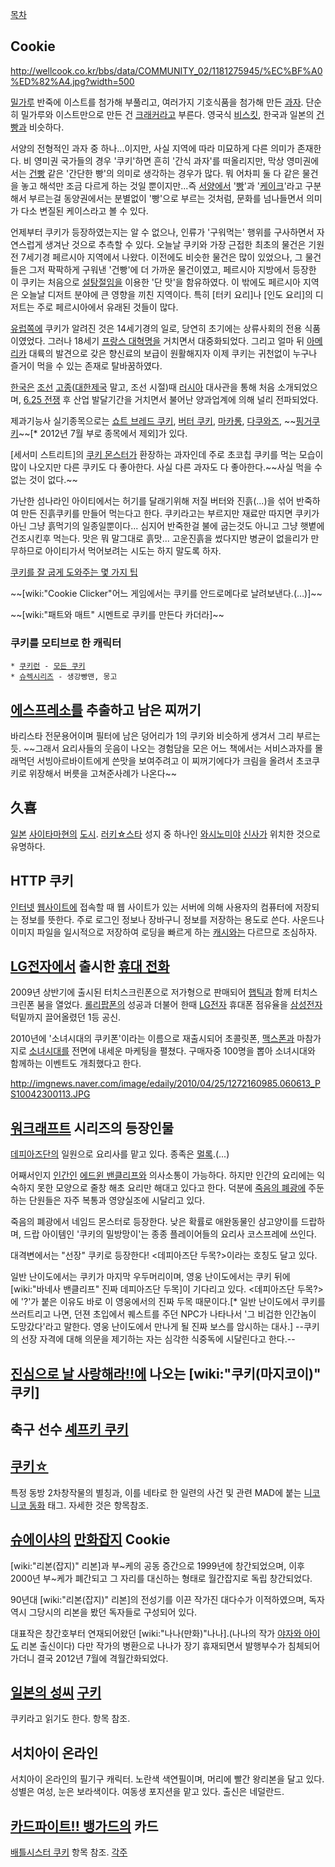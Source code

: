 [[목차]]
== Cookie ==
http://wellcook.co.kr/bbs/data/COMMUNITY_02/1181275945/%EC%BF%A0%ED%82%A4.jpg?width=500

[[밀가루]] 반죽에 이스트를 첨가해 부풀리고, 여러가지 기호식품을 첨가해 만든 [[과자]]. 단순히 밀가루와 이스트만으로 만든 건 [[크래커]]라고 부른다. 영국식 [[비스킷]], 한국과 일본의 [[건빵]]과 비슷하다. 

서양의 전형적인 과자 중 하나...이지만, 사실 지역에 따라 미묘하게 다른 의미가 존재한다. 비 영미권 국가들의 경우 '쿠키'하면 흔히 '간식 과자'를 떠올리지만, 막상 영미권에서는 [[건빵]] 같은 '간단한 빵'의 의미로 생각하는 경우가 많다. 뭐 어차피 둘 다 같은 물건을 놓고 해석만 조금 다르게 하는 것일 뿐이지만...즉 [[서양]]에서 '[[빵]]'과 '[[케이크]]'라고 구분해서 부르는걸 동양권에서는 분별없이 '빵'으로 부르는 것처럼, 문화를 넘나들면서 의미가 다소 변질된 케이스라고 볼 수 있다.

언제부터 쿠키가 등장하였는지는 알 수 없으나, 인류가 '구워먹는' 행위를 구사하면서 자연스럽게 생겨난 것으로 추측할 수 있다. 오늘날 쿠키와 가장 근접한 최초의 물건은 기원전 7세기경 페르시아 지역에서 나왔다. 이전에도 비슷한 물건은 많이 있었으나, 그 물건들은 그저 팍팍하게 구워낸 '건빵'에 더 가까운 물건이였고, 페르시아 지방에서 등장한 이 쿠키는 처음으로 [[설탕]]절임을 이용한 '단 맛'을 함유하였다. 이 밖에도 페르시아 지역은 오늘날 디저트 분야에 큰 영향을 끼친 지역이다. 특히 [터키 요리]나 [인도 요리]의 디저트는 주로 페르시아에서 유래된 것들이 많다.

[[유럽]]쪽에 쿠키가 알려진 것은 14세기경의 일로, 당연히 초기에는 상류사회의 전용 식품이였었다. 그러나 18세기 [[프랑스 대혁명]]을 거치면서 대중화되었다. 그리고 얼마 뒤 [[아메리카]] 대륙의 발견으로 갖은 향신료의 보급이 원활해지자 이제 쿠키는 귀천없이 누구나 즐거이 먹을 수 있는 존재로 탈바꿈하였다.

[[한국]]은 [[조선]] [[고종]]([[대한제국]] 말고, 조선 시절)때 [[러시아]] 대사관을 통해 처음 소개되었으며, [[6.25 전쟁]] 후 산업 발달기간을 거치면서 불어난 양과업계에 의해 널리 전파되었다.

제과기능사 실기종목으로는 [[쇼트 브레드 쿠키]], [[버터 쿠키]], [[마카롱]], [[다쿠와즈]], ~~[[핑거쿠키]]~~[* 2012년 7월 부로 종목에서 제외]가 있다.

[세서미 스트리트]의 [[쿠키 몬스터]]가 환장하는 과자인데 주로 초코칩 쿠키를 먹는 모습이 많이 나오지만 다른 쿠키도 다 좋아한다. 사실 다른 과자도 다 좋아한다.~~사실 먹을 수 없는 것이 없다.~~

가난한 섬나라인 아이티에서는 허기를 달래기위해 저질 버터와 진흙(...)을 섞어 반죽하여 만든 진흙쿠키를 만들어 먹는다고 한다. 쿠키라고는 부르지만 재료만 따지면 쿠키가 아닌 그냥 흙먹기의 일종일뿐이다... 심지어 반죽한걸 불에 굽는것도 아니고 그냥 햇볕에 건조시킨후 먹는다. 맛은 뭐 말그대로 흙맛... 고운진흙을 썼다지만 병균이 없을리가 만무하므로 아이티가서 먹어보려는 시도는 하지 말도록 하자.

[http://newspeppermint.com/2014/11/23/the-science-behind-baking-your-ideal-chocolate-chip-cookie/ 쿠키를 잘 굽게 도와주는 몇 가지 팁]

~~[wiki:"Cookie Clicker"어느 게임에서는 쿠키를 안드로메다로 날려보낸다.(…)]~~

~~[wiki:"패트와 매트" 시멘트로 쿠키를 만든다 카더라]~~

=== 쿠키를 모티브로 한 캐릭터 ===
 * [[쿠키런]] - [[쿠키런/쿠키|모든 쿠키]]
 * [[슈렉]]시리즈 - 생강빵맨, 몽고

== [[에스프레소]]를 추출하고 남은 찌꺼기 ==
바리스타 전문용어이며 필터에 남은 덩어리가 1의 쿠키와 비슷하게 생겨서 그리 부르는 듯.
~~그래서 요리사들의 웃음이 나오는 경험담을 모은 어느 책에서는 서비스과자를 몰래먹던 서빙아르바이트에게 쓴맛을 보여주려고 이 찌꺼기에다가 크림을 올려서 초코쿠키로 위장해서 버릇을 고쳐준사례가 나온다~~
== 久喜 ==
[[일본]] [[사이타마]]현의 [[도시]]. [[러키☆스타]] 성지 중 하나인 [[와시노미야]] [[신사]]가 위치한 것으로 유명하다.
== HTTP 쿠키 ==
[[인터넷]] [[웹사이트]]에 접속할 때 웹 사이트가 있는 서버에 의해 사용자의 컴퓨터에 저장되는 정보를 뜻한다. 주로 로그인 정보나 장바구니 정보를 저장하는 용도로 쓴다. 사운드나 이미지 파일을 일시적으로 저장하여 로딩을 빠르게 하는 [[캐시]]와는 다르므로 조심하자.
== [[LG전자]]에서 출시한 [[휴대 전화]] ==
2009년 상반기에 출시된 터치스크린폰으로 저가형으로 판매되어 [[햅틱]]과 함께 터치스크린폰 붐을 열었다. [[롤리팝]]폰의 성공과 더불어 한때 [[LG전자]] 휴대폰 점유율을 [[삼성전자]] 턱밑까지 끌어올렸던 1등 공신.

2010년에 '소녀시대의 쿠키폰'이라는 이름으로 재출시되어 초콜릿폰, [[맥스]]폰과 마참가지로 [[소녀시대]]를 전면에 내세운 마케팅을 펼쳤다. 구매자중 100명을 뽑아 소녀시대와 함께하는 이벤트도 개최했다고 한다.

http://imgnews.naver.com/image/edaily/2010/04/25/1272160985.060613_PS10042300113.JPG
== [[워크래프트]] 시리즈의 등장인물 ==
[[데피아즈단]]의 일원으로 요리사를 맡고 있다. 종족은 [[멀록]].(...)

어째서인지 [[인간]]인 [[에드윈 밴클리프]]와 의사소통이 가능하다. 하지만 인간의 요리에는 익숙하지 못한 모양으로 줄창 해초 요리만 해대고 있다고 한다. 덕분에 [[죽음의 폐광]]에 주둔하는 단원들은 자주 복통과 영양실조에 시달리고 있다. 

죽음의 폐광에서 네임드 몬스터로 등장한다. 낮은 확률로 애완동물인 샴고양이를 드랍하며, 드랍 아이템인 '쿠키의 밀방망이'는 종종 플레이어들의 요리사 코스프레에 쓰인다.

대격변에서는 "선장" 쿠키로 등장한다! <데피아즈단 두목?>이라는 호칭도 달고 있다.

일반 난이도에서는 쿠키가 마지막 우두머리이며, 영웅 난이도에서는 쿠키 뒤에 [wiki:"바네사 밴클리프" 진짜 데피아즈단 두목]이 기다리고 있다. <데피아즈단 두목?>에 '?'가 붙은 이유도 바로 이 영웅에서의 진짜 두목 때문이다.[* 일반 난이도에서 쿠키를 쓰러트리고 나면, 던젼 초입에서 퀘스트를 주던 NPC가 나타나서 '그 비겁한 인간놈이 도망갔다'라고 말한다. 영웅 난이도에서 만나게 될 진짜 보스를 암시하는 대사.] --쿠키의 선장 자격에 대해 의문을 제기하는 자는 심각한 식중독에 시달린다고 한다.--
== [[진심으로 날 사랑해라!!]]에 나오는 [wiki:"쿠키(마지코이)" 쿠키] ==
== 축구 선수 [[셰프키 쿠키]] ==
== [[쿠키☆]] ==
특정 동방 2차창작물의 별칭과, 이를 네타로 한 일련의 사건 및 관련 MAD에 붙는 [[니코니코 동화]] 태그. 자세한 것은 항목참조.
== [[슈에이샤]]의 [[만화잡지]] Cookie ==
[wiki:"리본(잡지)" 리본]과 부~케의 공동 증간으로 1999년에 창간되었으며, 이후 2000년 부~케가 폐간되고 그 자리를 대신하는 형태로 월간잡지로 독립 창간되었다.

90년대 [wiki:"리본(잡지)" 리본]의 전성기를 이끈 작가진 대다수가 이적하였으며, 독자 역시 그당시의 리본을 봤던 독자들로 구성되어 있다.

대표작은 창간호부터 연재되어왔던 [wiki:"나나(만화)"나나].(나나의 작가 [[야자와 아이]]도 리본 출신이다) 다만 작가의 병환으로 나나가 장기 휴재되면서 발행부수가 침체되어가더니 결국 2012년 7월에 격월간화되었다.
== [[일본의 성씨]] [[구키]] ==
쿠키라고 읽기도 한다. 항목 참조.
== 서치아이 온라인 ==
서치아이 온라인의 필기구 캐릭터. 노란색 색연필이며, 머리에 빨간 왕리본을 달고 있다.
성별은 여성, 눈은 보라색이다. 여동생 포지션을 맡고 있다. 출신은 네덜란드.
== [[카드파이트!! 뱅가드]]의 카드 ==
[[배틀시스터 쿠키]] 항목 참조.
[[각주]]
